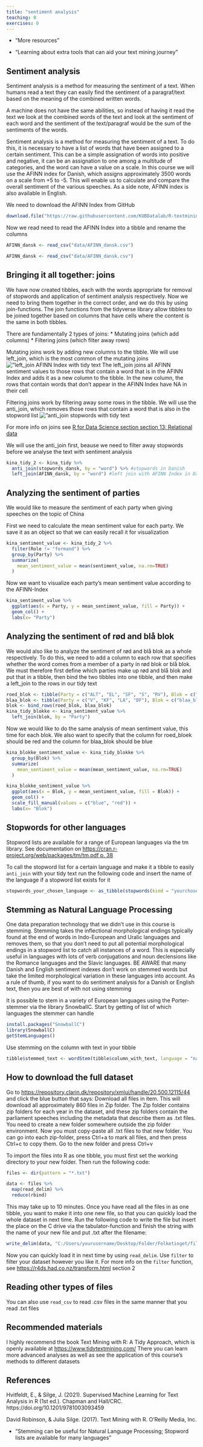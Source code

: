 ```yaml
---
title: "sentiment analysis"
teaching: 0
exercises: 0
---
```


:::::::::::::::::::::::::::::::::::::: questions 

- "More resources"

::::::::::::::::::::::::::::::::::::::::::::::::

::::::::::::::::::::::::::::::::::::: objectives

- "Learning about extra tools that can aid your text mining journey"


::::::::::::::::::::::::::::::::::::::::::::::::

## Sentiment analysis
Sentiment analysis is a method for measuring the sentiment of a text. When humans read a text they can easily find the sentiment of a paragraf/text based on the meaning of the combined written words.

A machine does not have the same abilities, so instead of having it read the text we look at the combined words of the text and look at the sentiment of each word and the sentiment of the text/paragraf would be the sum of the sentiments of the words.

Sentiment analysis is a method for measuring the sentiment of a text. To do this, it is necessary to have a list of words that have been assigned to a certain sentiment. This can be a simple assignation of words into positive and negative, it can be an assignation to one among a multitude of categories, and the word can have a value on a scale. In this course we will use the AFINN index for Danish, which assigns approximately 3500 words on a scale from +5 to -5. This will enable us to calculate and compare the overall sentiment of the various speeches. As a side note, AFINN index is also available in English. 

We need to download the AFINN Index from GitHub

```r
download.file("https://raw.githubusercontent.com/KUBDatalab/R-textmining/main/data/AFINN_dansk.csv", "data/AFINN_dansk.csv", mode = "wb")
```

Now we read need to read the AFINN Index into a tibble and rename the columns

```r
AFINN_dansk <- read_csv("data/AFINN_dansk.csv")
```


```r
AFINN_dansk <- read_csv("data/AFINN_dansk.csv")
```

## Bringing it all together: joins
We have now created tibbles, each with the words appropriate for removal of stopwords and application of sentiment analysis respectively. Now we need to bring them together in the correct order, and we do this by using join-functions. The join functions from the tidyverse library allow tibbles to be joined together based on columns that have cells where the content is the same in both tibbles.

There are fundamentally 2 types of joins:
* Mutating joins (which add columns)
* Filtering joins (which filter away rows)

Mutating joins work by adding new columns to the tibble. We will use left_join, which is the most common of the mutating joins
![”left_join AFINN Index with tidy text](../fig/Venn_left_join.jpg)
The left_join joins all AFINN sentiment values to those rows that contain a word that is in the AFINN Index and adds it as a new column to the tibble. In the new column, the rows that contain words that don't appear in the AFINN Index have NA in their cell

Filtering joins work by filtering away some rows in the tibble. We will use the anti_join, which removes those rows that contain a word that is also in the stopword list
![”anti_join stopwords with tidy text](../fig/Venn_anti_join.jpg)

For more info on joins see [R for Data Science section section 13: Relational data](https://r4ds.had.co.nz/relational-data.html)

We will use the anti_join first, beause we need to filter away stopwords before we analyse the text with sentiment analysis

```r
kina_tidy_2 <- kina_tidy %>% 
  anti_join(stopwords_dansk, by = "word") %>% #stopwords in Danish
  left_join(AFINN_dansk, by = "word") #left join with AFINN Index in Danish
```

## Analyzing the sentiment of parties
We would like to measure the sentiment of each party when giving speeches on the topic of China

First we need to calculate the mean sentiment value for each party. We save it as an object so that we can easily recall it for visualization

```r
kina_sentiment_value <- kina_tidy_2 %>% 
  filter(Role != "formand") %>% 
  group_by(Party) %>% 
  summarize(
    mean_sentiment_value = mean(sentiment_value, na.rm=TRUE)
  )
```

Now we want to visualize each party's mean sentiment value according to the AFINN-Index

```r
kina_sentiment_value %>% 
  ggplot(aes(x = Party, y = mean_sentiment_value, fill = Party)) + 
  geom_col() +
  labs(x= "Party")
```

## Analyzing the sentiment of rød and blå blok
We would also like to analyze the sentiment of rød and blå blok as a whole respectively. To do this, we need to add a column to each row that specifies whether the word comes from a member of a party in rød blok or blå blok. We must therefore first define which parties make up rød and blå blok and put that in a tibble, then bind the two tibbles into one tibble, and then make a left_join to the rows in our tidy text

```r
roed_blok <- tibble(Party = c("ALT", "EL", "SF", "S", "RV"), Blok = c("roed_blok"))
blaa_blok <- tibble(Party = c("V", "KF", "LA", "DF"), Blok = c("blaa_blok"))
blok <- bind_rows(roed_blok, blaa_blok)
kina_tidy_blokke <- kina_sentiment_value %>% 
  left_join(blok, by = "Party")
```

Now we would like to do the same analysis of mean sentiment value, this time for each blok. We also want to specify that the column for roed_bloek should be red and the column for blaa_blok should be blue

```r
kina_blokke_sentiment_value <- kina_tidy_blokke %>% 
  group_by(Blok) %>% 
  summarize(
    mean_sentiment_value = mean(mean_sentiment_value, na.rm=TRUE)
  )
```


```r
kina_blokke_sentiment_value %>% 
  ggplot(aes(x = Blok, y = mean_sentiment_value, fill = Blok)) + 
  geom_col() +
  scale_fill_manual(values = c("blue", "red")) +
  labs(x= "Blok")
```


## Stopwords for other languages
Stopword lists are available for a range of European languages via the tm library. See documentation on [https://cran.r-project.org/web/packages/tm/tm.pdf p. 38](https://cran.r-project.org/web/packages/tm/tm.pdf p. 38)

To call the stopword list for a certain language and make it a tibble to easily `anti_join` with your tidy text run the following code and insert the name of the language if a stopword list exists for it
```r
stopwords_your_chosen_language <- as_tibble(stopwords(kind = "yourchosenlanguage"))
```

## Stemming as Natural Language Processing
One data preparation technology that we didn't use in this course is stemming. Stemming takes the inflectional morphological endings typically found at the end of words in Indo-European and Uralic languages and removes them, so that you don't need to put all potential morphological endings in a stopword list to catch all instances of a word. This is especially useful in languages with lots of verb conjugations and noun declensions like the Romance languages and the Slavic languages. BE AWARE that many Danish and English sentiment indexes don't work on stemmed words but take the limited morphological variation in these languages into account. As a rule of thumb, if you want to do sentiment analysis for a Danish or English text, then you are best of with not using stemming

It is possible to stem in a variety of European languages using the Porter-stemmer via the library SnowballC. 
Start by getting of list of which languages the stemmer can handle
```r
install.packages("SnowballC")
library(SnowballC)
getStemLanguages()
```

Use stemming on the column with text in your tibble
```r
tibble$stemmed_text <- wordStem(tibble$column_with_text, language = "name of the language")
```


## How to download the full dataset
Go to [https://repository.clarin.dk/repository/xmlui/handle/20.500.12115/44](https://repository.clarin.dk/repository/xmlui/handle/20.500.12115/44) and click the blue button that says: Download all files in item. This will download all approximately 860 files in Zip folder. 
The Zip folder contains zip folders for each year in the dataset, and these zip folders contain the parliament speeches including the metadata that describe them as .txt files.
You need to create a new folder somewhere outside the zip folder environment.
Now you must copy-paste all .txt files to that new folder. You can go into each zip-folder, press Ctrl+a to mark all files, and then press Ctrl+c to copy them. Go to the new folder and press Ctrl+v

To import the files into R as one tibble, you must first set the working directory to your new folder. Then run the following code:
```r
files <- dir(pattern = "*.txt")

data <- files %>% 
  map(read_delim) %>% 
  reduce(rbind)

```

This may take up to 10 minutes. Once you have read all the files in as one tibble, you want to make it into one new file, so that you can quickly load the whole dataset in next time. Run the following code to write the file but insert the place on the C drive via the tabulator-function and finish the string with the name of your new file and put .txt after the filename:
```r
write_delim(data, "C:/Users/yourusername/Desktop/Folder/Folketinget/filename.txt")
```

Now you can quickly load it in next time by using `read_delim`. Use `filter` to filter your dataset however you like it. For more info on the `filter` function, see [https://r4ds.had.co.nz/transform.html](https://r4ds.had.co.nz/transform.html) section 2

## Reading other types of files
You can also use `read_csv` to read .csv files in the same manner that you read .txt files

## Recommended materials
I highly recommend the book Text Mining with R: A Tidy Approach, which is openly available at [https://www.tidytextmining.com/](https://www.tidytextmining.com/)
There you can learn more advanced analyses as well as see the application of this course's methods to different datasets

## References
Hvitfeldt, E., & Silge, J. (2021). Supervised Machine Learning for Text Analysis in R (1st ed.). Chapman and Hall/CRC. https://doi.org/10.1201/9781003093459

David Robinson, & Julia Silge. (2017). Text Mining with R. O’Reilly Media, Inc.


::::::::::::::::::::::::::::::::::::: keypoints 

- "Stemming can be useful for Natural Language Processing; Stopword lists are available for many languages"

::::::::::::::::::::::::::::::::::::::::::::::::
